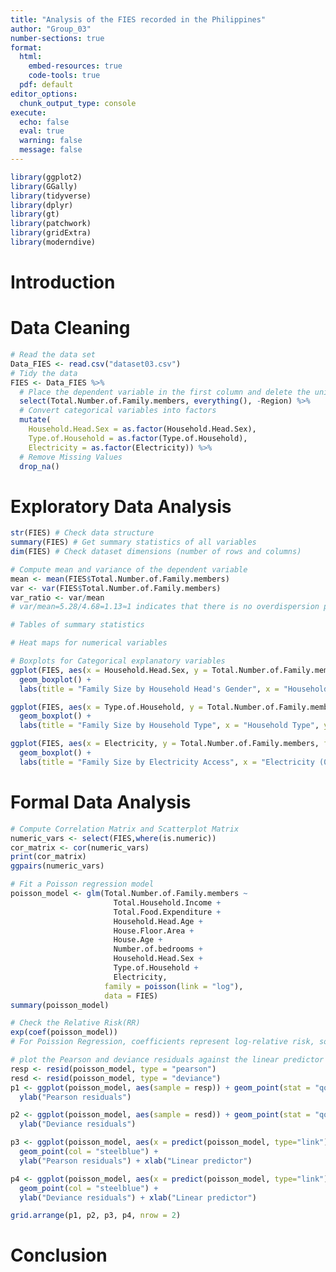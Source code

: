 ---
title: "Analysis of the FIES recorded in the Philippines"
author: "Group_03"
number-sections: true
format: 
  html:
    embed-resources: true
    code-tools: true
  pdf: default
editor_options: 
  chunk_output_type: console
execute:
  echo: false
  eval: true
  warning: false
  message: false
---

```{r}
library(ggplot2)
library(GGally)
library(tidyverse)
library(dplyr)
library(gt)
library(patchwork)
library(gridExtra)
library(moderndive)
```

# Introduction

# Data Cleaning

```{r}
# Read the data set
Data_FIES <- read.csv("dataset03.csv")
# Tidy the data
FIES <- Data_FIES %>%
  # Place the dependent variable in the first column and delete the unique value
  select(Total.Number.of.Family.members, everything(), -Region) %>%
  # Convert categorical variables into factors
  mutate(
    Household.Head.Sex = as.factor(Household.Head.Sex),
    Type.of.Household = as.factor(Type.of.Household),
    Electricity = as.factor(Electricity)) %>%
  # Remove Missing Values
  drop_na()
```

# Exploratory Data Analysis

```{r}
str(FIES) # Check data structure 
summary(FIES) # Get summary statistics of all variables  
dim(FIES) # Check dataset dimensions (number of rows and columns)

# Compute mean and variance of the dependent variable
mean <- mean(FIES$Total.Number.of.Family.members)
var <- var(FIES$Total.Number.of.Family.members)
var_ratio <- var/mean
# var/mean=5.28/4.68=1.13≈1 indicates that there is no overdispersion problem, so Poisson regression model may be appropriate.
```

```{r}
# Tables of summary statistics

```

```{r}
# Heat maps for numerical variables

```

```{r}
# Boxplots for Categorical explanatory variables
ggplot(FIES, aes(x = Household.Head.Sex, y = Total.Number.of.Family.members, fill = Household.Head.Sex)) +
  geom_boxplot() +
  labs(title = "Family Size by Household Head's Gender", x = "Household Head's Gender", y = "Family Size") 

ggplot(FIES, aes(x = Type.of.Household, y = Total.Number.of.Family.members, fill = Type.of.Household)) +
  geom_boxplot() +
  labs(title = "Family Size by Household Type", x = "Household Type", y = "Family Size") 

ggplot(FIES, aes(x = Electricity, y = Total.Number.of.Family.members, fill = Electricity)) +
  geom_boxplot() +
  labs(title = "Family Size by Electricity Access", x = "Electricity (0 = No, 1 = Yes)", y = "Family Size") 
```

# Formal Data Analysis

```{r}
# Compute Correlation Matrix and Scatterplot Matrix
numeric_vars <- select(FIES,where(is.numeric))
cor_matrix <- cor(numeric_vars)
print(cor_matrix)
ggpairs(numeric_vars)
```

```{r}
# Fit a Poisson regression model
poisson_model <- glm(Total.Number.of.Family.members ~ 
                       Total.Household.Income + 
                       Total.Food.Expenditure + 
                       Household.Head.Age + 
                       House.Floor.Area +
                       House.Age +
                       Number.of.bedrooms +
                       Household.Head.Sex +
                       Type.of.Household +
                       Electricity, 
                     family = poisson(link = "log"), 
                     data = FIES)
summary(poisson_model)
```

```{r}
# Check the Relative Risk(RR)
exp(coef(poisson_model)) 
# For Poission Regression, coefficients represent log-relative risk, so convert them to RR
```

```{r}
# plot the Pearson and deviance residuals against the linear predictor
resp <- resid(poisson_model, type = "pearson")
resd <- resid(poisson_model, type = "deviance")
p1 <- ggplot(poisson_model, aes(sample = resp)) + geom_point(stat = "qq", color = "steelblue") +
  ylab("Pearson residuals")

p2 <- ggplot(poisson_model, aes(sample = resd)) + geom_point(stat = "qq", color = "steelblue") +
  ylab("Deviance residuals")

p3 <- ggplot(poisson_model, aes(x = predict(poisson_model, type="link"), y =resp))+
  geom_point(col = "steelblue") +
  ylab("Pearson residuals") + xlab("Linear predictor")

p4 <- ggplot(poisson_model, aes(x = predict(poisson_model, type="link"), y =resd))+
  geom_point(col = "steelblue") +
  ylab("Deviance residuals") + xlab("Linear predictor")

grid.arrange(p1, p2, p3, p4, nrow = 2)
```

# Conclusion

